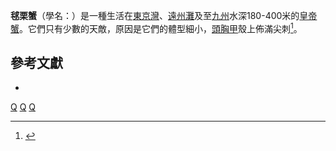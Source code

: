 {{Speciesbox 
| taxon = Paralomis hystrix
| authority = [[威廉·德·哈恩|De Haan]], 1844
| image = Paralomis hystrix 2.jpg
| synonyms = Paralomis histrix
}}
'''毬栗蟹'''（學名：{{lang|la|'''''Paralomis hystrix'''''}}）是一種生活在[[東京灣|東京灣]]、[[遠州灘|遠州灘]]及至[[九州_(日本)|九州]]水深180-400米的[[皇帝蟹|皇帝蟹]]。它們只有少數的天敵，原因是它們的體型細小，[[頭胸甲|頭胸甲]]殼上佈滿尖刺<ref name="sciencelinks">{{cite journal|journal=Cancer (Tokyo) |trans_title=一則毬栗蟹左右逆轉了的案例 |title=左右が逆転したイガグリガニ |url=http://ci.nii.ac.jp/naid/110006549483/en |accessdate=2015-10-24 |archiveurl=https://web.archive.org/web/20120210025749/http://sciencelinks.jp/j-east/article/200621/000020062106A0668886.php |archivedate=2012-02-10 |last1=Motoh |first1=Hiroshi |authorlink1=本尾洋 |last2=Toyota |first2=Koji |authorlink2=豐田幸詞 |date=2006-05-01 |publisher=[[日本甲殻類学会|日本甲殻類学会]] |volume=15 |pages=25–27 |issn=0918-1989 |language=ja |deadurl=yes }}</ref>。

==參考文獻==
{{reflist}}

*{{commonscat-inline|Paralomis hystrix|''Paralomis histrix''}}
{{Taxonbar}}

[[Category:1844年描述的动物|Q]]
[[Category:仿岩蟹屬|Q]]
[[Category:印度洋-太平洋甲壳类动物|Q]]